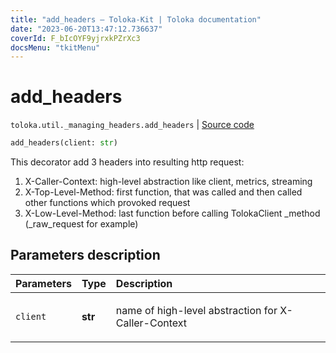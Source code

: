 ```yaml
---
title: "add_headers — Toloka-Kit | Toloka documentation"
date: "2023-06-20T13:47:12.736637"
coverId: F_bIcOYF9yjrxkPZrXc3
docsMenu: "tkitMenu"
---
```


# add_headers

`toloka.util._managing_headers.add_headers` | [Source code](https://github.com/Toloka/toloka-kit/blob/v1.2.0/src/util/_managing_headers.py#L48)

```python
add_headers(client: str)
```

This decorator add 3 headers into resulting http request:

1) X-Caller-Context: high-level abstraction like client, metrics, streaming
2) X-Top-Level-Method: first function, that was called and then called other functions which provoked request
3) X-Low-Level-Method: last function before calling TolokaClient _method (_raw_request for example)

## Parameters description

| Parameters | Type | Description |
| :----------| :----| :-----------|
`client`|**str**|<p>name of high-level abstraction for X-Caller-Context</p>